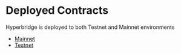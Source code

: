 # Deployed Contracts

Hyperbridge is deployed to both Testnet and Mainnet environments

* [Mainnet](/developers/evm/contracts/mainnet)
* [Testnet](/developers/evm/contracts/testnet)
